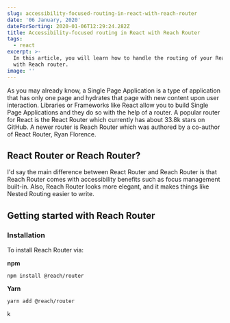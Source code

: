 ```yaml
---
slug: accessibility-focused-routing-in-react-with-reach-router
date: '06 January, 2020'
dateForSorting: 2020-01-06T12:29:24.282Z
title: Accessibility-focused routing in React with Reach Router
tags:
  - react
excerpt: >-
  In this article, you will learn how to handle the routing of your React SPAs
  with Reach router.
image: ''
---
```

As you may already know, a Single Page Application is a type of application that has only one page and hydrates that page with new content upon user interaction. Libraries or Frameworks like React allow you to build Single Page Applications and they do so with the help of a router. A popular router for React is the React Router which currently has about 33.8k stars on GitHub. A newer router is Reach Router which was authored by a co-author of React Router, Ryan Florence. 

## React Router or Reach Router?

I'd say the main difference between React Router and Reach Router is that Reach Router comes with accessibility benefits such as focus management built-in. Also, Reach Router looks more elegant, and it makes things like Nested Routing easier to write.

## Getting started with Reach Router

### Installation

To install Reach Router via:

**npm**

```
npm install @reach/router
```

**Yarn**

```
yarn add @reach/router
```

k
